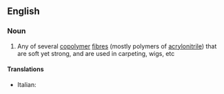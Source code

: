 ==English==

===Noun===
{{wikipedia}}
{{en-noun}}

# Any of several [[copolymer]] [[fibre]]s (mostly polymers of [[acrylonitrile]]) that are soft yet strong, and are used in carpeting, wigs, etc

====Translations====
{{trans-top|fibre}}
* Italian: {{t|it|modacrilica|f}}
{{trans-mid}}
{{trans-bottom}}
